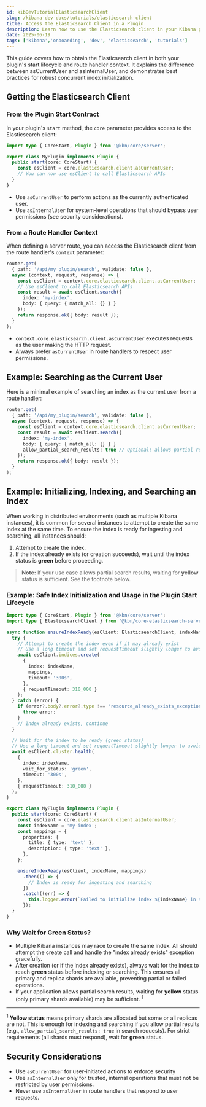 ```yaml
---
id: kibDevTutorialElasticsearchClient
slug: /kibana-dev-docs/tutorials/elasticsearch-client
title: Access the Elasticsearch Client in a Plugin
description: Learn how to use the Elasticsearch client in your Kibana plugin.
date: 2025-06-19
tags: ['kibana','onboarding', 'dev', 'elasticsearch', 'tutorials']
---
```


This guide covers how to obtain the Elasticsearch client in both your plugin's start lifecycle and route handler context. It explains the difference between asCurrentUser and asInternalUser, and demonstrates best practices for robust concurrent index initialization.

## Getting the Elasticsearch Client

### From the Plugin Start Contract

In your plugin's `start` method, the `core` parameter provides access to the Elasticsearch client:

```ts
import type { CoreStart, Plugin } from '@kbn/core/server';

export class MyPlugin implements Plugin {
  public start(core: CoreStart) {
    const esClient = core.elasticsearch.client.asCurrentUser;
    // You can now use esClient to call Elasticsearch APIs
  }
}
```

- Use `asCurrentUser` to perform actions as the currently authenticated user.
- Use `asInternalUser` for system-level operations that should bypass user permissions (see security considerations).

### From a Route Handler Context

When defining a server route, you can access the Elasticsearch client from the route handler's `context` parameter:

```ts
router.get(
  { path: '/api/my_plugin/search', validate: false },
  async (context, request, response) => {
    const esClient = context.core.elasticsearch.client.asCurrentUser;
    // Use esClient to call Elasticsearch APIs
    const result = await esClient.search({
      index: 'my-index',
      body: { query: { match_all: {} } }
    });
    return response.ok({ body: result });
  }
);
```

- `context.core.elasticsearch.client.asCurrentUser` executes requests as the user making the HTTP request.
- Always prefer `asCurrentUser` in route handlers to respect user permissions.

## Example: Searching as the Current User

Here is a minimal example of searching an index as the current user from a route handler:

```ts
router.get(
  { path: '/api/my_plugin/search', validate: false },
  async (context, request, response) => {
    const esClient = context.core.elasticsearch.client.asCurrentUser;
    const result = await esClient.search({
      index: 'my-index',
      body: { query: { match_all: {} } }
      allow_partial_search_results: true // Optional: allows partial results if some shards are unavailable
    });
    return response.ok({ body: result });
  }
);
```

## Example: Initializing, Indexing, and Searching an Index

When working in distributed environments (such as multiple Kibana instances), it is common for several instances to attempt to create the same index at the same time. To ensure the index is ready for ingesting and searching, all instances should:

1. Attempt to create the index.
2. If the index already exists (or creation succeeds), wait until the index status is **green** before proceeding.

> **Note:** If your use case allows partial search results, waiting for **yellow** status is sufficient. See the footnote below.

### Example: Safe Index Initialization and Usage in the Plugin Start Lifecycle

```ts
import type { CoreStart, Plugin } from '@kbn/core/server';
import type { ElasticsearchClient } from '@kbn/core-elasticsearch-server';

async function ensureIndexReady(esClient: ElasticsearchClient, indexName: string, mappings: object) {
  try {
    // Attempt to create the index even if it may already exist
    // Use a long timeout and set requestTimeout slightly longer to avoid socket closure
    await esClient.indices.create(
      {
        index: indexName,
        mappings,
        timeout: '300s',
      },
      { requestTimeout: 310_000 } 
    );
  } catch (error) {
    if (error?.body?.error?.type !== 'resource_already_exists_exception') {
      throw error;
    }
    // Index already exists, continue
  }

  // Wait for the index to be ready (green status)
  // Use a long timeout and set requestTimeout slightly longer to avoid socket closure
  await esClient.cluster.health(
    {
      index: indexName,
      wait_for_status: 'green',
      timeout: '300s',
    },
    { requestTimeout: 310_000 }
  );
}

export class MyPlugin implements Plugin {
  public start(core: CoreStart) {
    const esClient = core.elasticsearch.client.asInternalUser;
    const indexName = 'my-index';
    const mappings = {
      properties: {
        title: { type: 'text' },
        description: { type: 'text' },
      },
    };

    ensureIndexReady(esClient, indexName, mappings)
      .then(() => {
        // Index is ready for ingesting and searching
      })
      .catch((err) => {
        this.logger.error(`Failed to initialize index ${indexName} in start: ${err?.message || err}`);
      });
  }
}
```

### Why Wait for Green Status?

- Multiple Kibana instances may race to create the same index. All should attempt the create call and handle the "index already exists" exception gracefully.
- After creation (or if the index already exists), always wait for the index to reach **green** status before indexing or searching. This ensures all primary and replica shards are available, preventing partial or failed operations.
- If your application allows partial search results, waiting for **yellow** status (only primary shards available) may be sufficient. <sup>1</sup>

---

<sup>1</sup> **Yellow status** means primary shards are allocated but some or all replicas are not. This is enough for indexing and searching if you allow partial results (e.g., `allow_partial_search_results: true` in search requests). For strict requirements (all shards must respond), wait for **green** status.

## Security Considerations

- Use `asCurrentUser` for user-initiated actions to enforce security
- Use `asInternalUser` only for trusted, internal operations that must not be restricted by user permissions.
- Never use `asInternalUser` in route handlers that respond to user requests.
